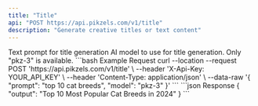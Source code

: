 ```yaml
---
title: "Title"
api: "POST https://api.pikzels.com/v1/title"
description: "Generate creative titles or text content"
---
```


<ParamField body="prompt" type="string" required>
  Text prompt for title generation
</ParamField>

<ParamField body="model" type="string" required>
  AI model to use for title generation. Only "pkz-3" is available.
</ParamField>

<RequestExample>
```bash Example Request
curl --location --request POST 'https://api.pikzels.com/v1/title' \
--header 'X-Api-Key: YOUR_API_KEY' \
--header 'Content-Type: application/json' \
--data-raw '{
  "prompt": "top 10 cat breeds",
  "model": "pkz-3"
}'
```
</RequestExample>

<ResponseExample>
```json Response
{
  "output": "Top 10 Most Popular Cat Breeds in 2024"
}
```
</ResponseExample>